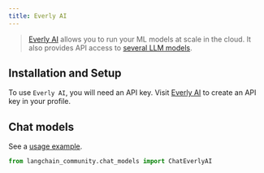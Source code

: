 ```yaml
---
title: Everly AI
---
```


> [Everly AI](https://everlyai.xyz/) allows you to run your ML models at scale in the cloud.
> It also provides API access to [several LLM models](https://everlyai.xyz/).

## Installation and Setup

To use `Everly AI`, you will need an API key. Visit
[Everly AI](https://everlyai.xyz/) to create an API key in your profile.

## Chat models

See a [usage example](/oss/python/integrations/chat/everlyai).

```python
from langchain_community.chat_models import ChatEverlyAI
```
